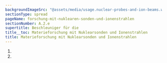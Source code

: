```yaml
---
backgroundImageSrc: "@assets/media/usage.nuclear-probes-and-ion-beams.webp"
sectionType: spread
pageName: forschung-mit-nuklearen-sonden-und-ionenstrahlen
sectionNumber: A.2.e
supertitle: Beschleuniger für die
title__toc: Materieforschung mit Nuklearsonden und Ionenstrahlen
title: Materieforschung mit Nuklearsonden und Ionenstrahlen
---
```


<div class="spread--right spread-area--references">

1. <BibRef citeKey="butz_witthuhn_etal__2003__erforschung" />
2. <BibRef citeKey="hzdr__2017__ibc" />

</div>
